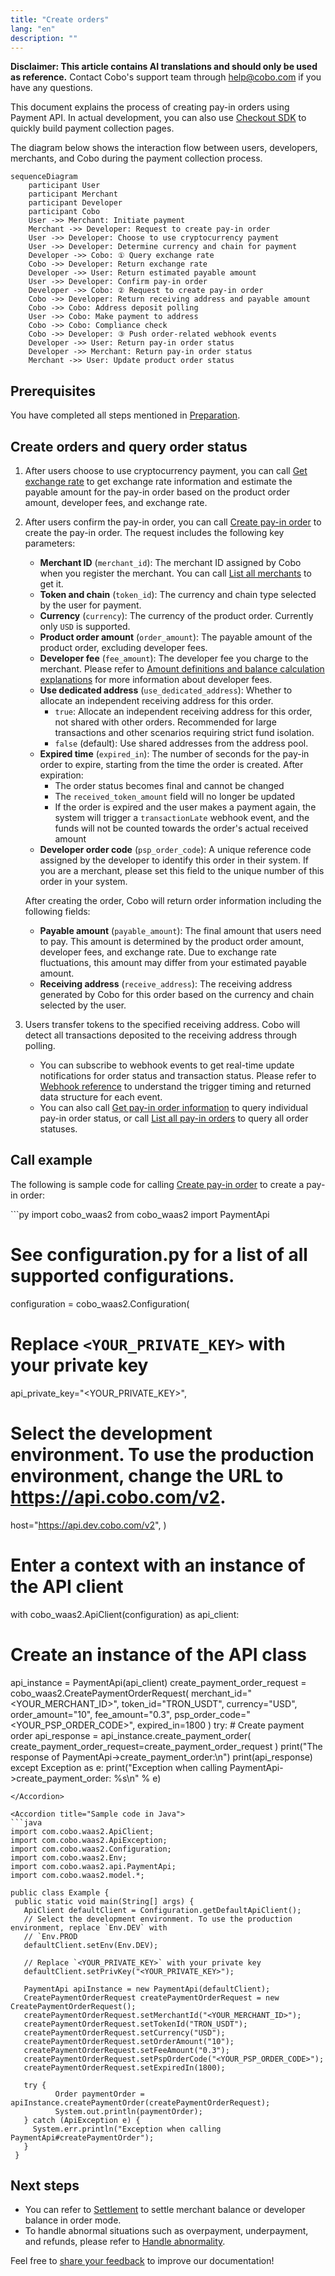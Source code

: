 ```yaml
---
title: "Create orders"
lang: "en"
description: ""
---
```


<Note>**Disclaimer: This article contains AI translations and should only be used as reference.** Contact Cobo's support team through [help@cobo.com](mailto:help@cobo.com) if you have any questions.</Note>

This document explains the process of creating pay-in orders using Payment API. In actual development, you can also use [Checkout SDK](/v2/payments/checkout-sdk) to quickly build payment collection pages.

The diagram below shows the interaction flow between users, developers, merchants, and Cobo during the payment collection process.

```mermaid
sequenceDiagram
    participant User
    participant Merchant
    participant Developer
    participant Cobo
    User ->> Merchant: Initiate payment
    Merchant ->> Developer: Request to create pay-in order
    User ->> Developer: Choose to use cryptocurrency payment
    User ->> Developer: Determine currency and chain for payment
    Developer ->> Cobo: ① Query exchange rate
    Cobo ->> Developer: Return exchange rate
    Developer ->> User: Return estimated payable amount
    User ->> Developer: Confirm pay-in order
    Developer ->> Cobo: ② Request to create pay-in order
    Cobo ->> Developer: Return receiving address and payable amount
    Cobo ->> Cobo: Address deposit polling
    User ->> Cobo: Make payment to address
    Cobo ->> Cobo: Compliance check
    Cobo ->> Developer: ③ Push order-related webhook events
    Developer ->> User: Return pay-in order status
    Developer ->> Merchant: Return pay-in order status
    Merchant ->> User: Update product order status
```

## Prerequisites

You have completed all steps mentioned in [Preparation](/v2/payments/preparation).

## Create orders and query order status

1. After users choose to use cryptocurrency payment, you can call [Get exchange rate](/v2/api-references/payment/get-exchange-rate) to get exchange rate information and estimate the payable amount for the pay-in order based on the product order amount, developer fees, and exchange rate.
2. After users confirm the pay-in order, you can call [Create pay-in order](/v2/api-references/payment/create-pay-in-order) to create the pay-in order. The request includes the following key parameters:
   * **Merchant ID** (`merchant_id`): The merchant ID assigned by Cobo when you register the merchant. You can call [List all merchants](/v2/api-references/payment/list-all-merchants) to get it.
   * **Token and chain** (`token_id`): The currency and chain type selected by the user for payment.
   * **Currency** (`currency`): The currency of the product order. Currently only `USD` is supported.
   * **Product order amount** (`order_amount`): The payable amount of the product order, excluding developer fees.
   * **Developer fee** (`fee_amount`): The developer fee you charge to the merchant. Please refer to [Amount definitions and balance calculation explanations](/v2/payments/amounts-and-balances) for more information about developer fees.
   * **Use dedicated address** (`use_dedicated_address`): Whether to allocate an independent receiving address for this order.
     - `true`: Allocate an independent receiving address for this order, not shared with other orders. Recommended for large transactions and other scenarios requiring strict fund isolation.
     - `false` (default): Use shared addresses from the address pool.
   * **Expired time** (`expired_in`): The number of seconds for the pay-in order to expire, starting from the time the order is created. After expiration:
     - The order status becomes final and cannot be changed
     - The `received_token_amount` field will no longer be updated
     - If the order is expired and the user makes a payment again, the system will trigger a `transactionLate` webhook event, and the funds will not be counted towards the order's actual received amount
   * **Developer order code** (`psp_order_code`): A unique reference code assigned by the developer to identify this order in their system. If you are a merchant, please set this field to the unique number of this order in your system.

   After creating the order, Cobo will return order information including the following fields:

   * **Payable amount** (`payable_amount`): The final amount that users need to pay. This amount is determined by the product order amount, developer fees, and exchange rate. Due to exchange rate fluctuations, this amount may differ from your estimated payable amount.
   * **Receiving address** (`receive_address`): The receiving address generated by Cobo for this order based on the currency and chain selected by the user.
3. Users transfer tokens to the specified receiving address. Cobo will detect all transactions deposited to the receiving address through polling.
   * You can subscribe to webhook events to get real-time update notifications for order status and transaction status. Please refer to [Webhook reference](/v2/payments/status-and-events) to understand the trigger timing and returned data structure for each event.
   * You can also call [Get pay-in order information](/v2/api-references/payment/get-pay-in-order-information) to query individual pay-in order status, or call [List all pay-in orders](/v2/api-references/payment/list-all-pay-in-orders) to query all order statuses.

## Call example

The following is sample code for calling [Create pay-in order](/v2/api-references/payment/create-pay-in-order) to create a pay-in order:

<Accordion title="Sample code in Python">
```py
import cobo_waas2
from cobo_waas2 import PaymentApi

# See configuration.py for a list of all supported configurations.
configuration = cobo_waas2.Configuration(
   # Replace `<YOUR_PRIVATE_KEY>` with your private key
   api_private_key="<YOUR_PRIVATE_KEY>",
   # Select the development environment. To use the production environment, change the URL to https://api.cobo.com/v2.
   host="https://api.dev.cobo.com/v2",
)
# Enter a context with an instance of the API client
with cobo_waas2.ApiClient(configuration) as api_client:
   # Create an instance of the API class
   api_instance = PaymentApi(api_client)
   create_payment_order_request = cobo_waas2.CreatePaymentOrderRequest(
       merchant_id="<YOUR_MERCHANT_ID>",
       token_id="TRON_USDT",
       currency="USD",
       order_amount="10",
       fee_amount="0.3",
       psp_order_code="<YOUR_PSP_ORDER_CODE>",
       expired_in=1800
   )
   try:
       # Create payment order
       api_response = api_instance.create_payment_order(
           create_payment_order_request=create_payment_order_request
       )
       print("The response of PaymentApi->create_payment_order:\n")
       print(api_response)
   except Exception as e:
       print("Exception when calling PaymentApi->create_payment_order: %s\n" % e)
```
</Accordion>

<Accordion title="Sample code in Java">
```java
import com.cobo.waas2.ApiClient;
import com.cobo.waas2.ApiException;
import com.cobo.waas2.Configuration;
import com.cobo.waas2.Env;
import com.cobo.waas2.api.PaymentApi;
import com.cobo.waas2.model.*;

public class Example {
 public static void main(String[] args) {
   ApiClient defaultClient = Configuration.getDefaultApiClient();
   // Select the development environment. To use the production environment, replace `Env.DEV` with
   // `Env.PROD
   defaultClient.setEnv(Env.DEV);

   // Replace `<YOUR_PRIVATE_KEY>` with your private key
   defaultClient.setPrivKey("<YOUR_PRIVATE_KEY>");
   
   PaymentApi apiInstance = new PaymentApi(defaultClient);
   CreatePaymentOrderRequest createPaymentOrderRequest = new CreatePaymentOrderRequest();
   createPaymentOrderRequest.setMerchantId("<YOUR_MERCHANT_ID>");
   createPaymentOrderRequest.setTokenId("TRON_USDT");
   createPaymentOrderRequest.setCurrency("USD");
   createPaymentOrderRequest.setOrderAmount("10");
   createPaymentOrderRequest.setFeeAmount("0.3");
   createPaymentOrderRequest.setPspOrderCode("<YOUR_PSP_ORDER_CODE>");
   createPaymentOrderRequest.setExpiredIn(1800);

   try {
          Order paymentOrder = apiInstance.createPaymentOrder(createPaymentOrderRequest);
          System.out.println(paymentOrder);
   } catch (ApiException e) {
     System.err.println("Exception when calling PaymentApi#createPaymentOrder");
   }
 }
```
</Accordion>

## Next steps

- You can refer to [Settlement](/v2/payments/settle-orders) to settle merchant balance or developer balance in order mode.
- To handle abnormal situations such as overpayment, underpayment, and refunds, please refer to [Handle abnormality](/v2/payments/handle-abnormality-order).

<Tip>Feel free to [share your feedback](https://forms.zohopublic.com/cobo/form/DocumentFeedbackForm/formperma/QvLOhxJv1_JMsJ-1dleZ8Itb_7rzN-LtgvsDdxosoVI) to improve our documentation!</Tip>
